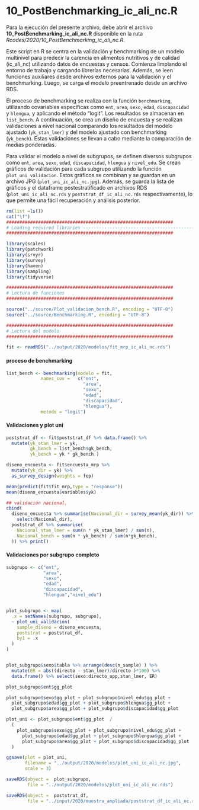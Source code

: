 # 10_PostBenchmarking_ic_ali_nc.R {-}

Para la ejecución del presente archivo, debe abrir el archivo **10_PostBenchmarking_ic_ali_nc.R** disponible en la ruta *Rcodes/2020/10_PostBenchmarking_ic_ali_nc.R*.

Este script en R se centra en la validación y benchmarking de un modelo  multinivel para predecir la carencia en alimentos nutritivos y de calidad (ic_ali_nc) utilizando datos de encuestas y censos. Comienza limpiando el entorno de trabajo y cargando librerías necesarias. Además, se leen funciones auxiliares desde archivos externos para la validación y el benchmarking. Luego, se carga el modelo preentrenado desde un archivo RDS.

El proceso de benchmarking se realiza con la función `benchmarking`, utilizando covariables específicas como `ent`, `area`, `sexo`, `edad`, `discapacidad` y `hlengua`, y aplicando el método "logit". Los resultados se almacenan en `list_bench`. A continuación, se crea un diseño de encuesta y se realizan validaciones a nivel nacional comparando los resultados del modelo ajustado (`yk_stan_lmer`) y del modelo ajustado con benchmarking (`yk_bench`). Estas validaciones se llevan a cabo mediante la comparación de medias ponderadas.

Para validar el modelo a nivel de subgrupos, se definen diversos subgrupos como `ent`, `area`, `sexo`, `edad`, `discapacidad`, `hlengua` y `nivel_edu`. Se crean gráficos de validación para cada subgrupo utilizando la función `plot_uni_validacion`. Estos gráficos se combinan y se guardan en un archivo JPG (`plot_uni_ic_ali_nc.jpg`). Además, se guarda la lista de gráficos y el dataframe postestratificado en archivos RDS (`plot_uni_ic_ali_nc.rds` y `poststrat_df_ic_ali_nc.rds` respectivamente), lo que permite una fácil recuperación y análisis posterior.


```r
rm(list =ls())
cat("\f")
###############################################################
# Loading required libraries ----------------------------------------------
###############################################################

library(scales)
library(patchwork)
library(srvyr)
library(survey)
library(haven)
library(sampling)
library(tidyverse)

###############################################################
# Lectura de funciones 
###############################################################

source("../source/Plot_validacion_bench.R", encoding = "UTF-8")
source("../source/Benchmarking.R", encoding = "UTF-8")

###############################################################
# Lectura del modelo 
###############################################################

fit <- readRDS("../output/2020/modelos/fit_mrp_ic_ali_nc.rds")
```

#### proceso de benchmarking {-}


```r

list_bench <- benchmarking(modelo = fit,
             names_cov =   c("ent",
                             "area",
                             "sexo",
                             "edad",
                             "discapacidad",
                             "hlengua"),                      
             metodo = "logit")


```

#### Validaciones y plot uni {-}

```r
poststrat_df <- fit$poststrat_df %>% data.frame() %>%  
  mutate(yk_stan_lmer = yk,
         gk_bench = list_bench$gk_bench,
         yk_bench = yk * gk_bench )

diseno_encuesta <- fit$encuesta_mrp %>% 
  mutate(yk_dir = yk) %>% 
  as_survey_design(weights = fep)

mean(predict(fit$fit_mrp,type = "response"))
mean(diseno_encuesta$variables$yk)

## validación nacional.
cbind(
  diseno_encuesta %>% summarise(Nacional_dir = survey_mean(yk_dir)) %>% 
    select(Nacional_dir),
  poststrat_df %>% summarise(
    Nacional_stan_lmer = sum(n * yk_stan_lmer) / sum(n),
    Nacional_bench = sum(n * yk_bench) / sum(n*gk_bench),
  )) %>% print()
```

#### Validaciones por subgrupo completo {-}

```r
subgrupo <- c("ent",
              "area",
              "sexo",
              "edad",
              "discapacidad",
              "hlengua","nivel_edu")


plot_subgrupo <- map(
  .x = setNames(subgrupo, subgrupo),
  ~ plot_uni_validacion(
    sample_diseno = diseno_encuesta,
    poststrat = poststrat_df,
    by1 = .x
  )
)


plot_subgrupo$sexo$tabla %>% arrange(desc(n_sample) ) %>%
  mutate(ER = abs((directo - stan_lmer)/directo )*100) %>%
  data.frame() %>% select(sexo:directo_upp,stan_lmer, ER)

plot_subgrupo$ent$gg_plot

plot_subgrupo$sexo$gg_plot + plot_subgrupo$nivel_edu$gg_plot +
  plot_subgrupo$edad$gg_plot + plot_subgrupo$hlengua$gg_plot +
  plot_subgrupo$area$gg_plot + plot_subgrupo$discapacidad$gg_plot  

plot_uni <- plot_subgrupo$ent$gg_plot  /
  (
    plot_subgrupo$sexo$gg_plot + plot_subgrupo$nivel_edu$gg_plot +
      plot_subgrupo$edad$gg_plot + plot_subgrupo$hlengua$gg_plot +
      plot_subgrupo$area$gg_plot + plot_subgrupo$discapacidad$gg_plot
  )

ggsave(plot = plot_uni,
       filename = "../output/2020/modelos/plot_uni_ic_ali_nc.jpg",
       scale = 3)

saveRDS(object =  plot_subgrupo,
        file = "../output/2020/modelos/plot_uni_ic_ali_nc.rds")

saveRDS(object =  poststrat_df,
        file = "../input/2020/muestra_ampliada/poststrat_df_ic_ali_nc.rds")


```

